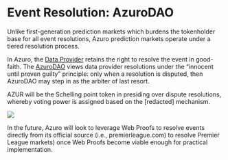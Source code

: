 
# Event Resolution: AzuroDAO

Unlike first-generation prediction markets which burdens the tokenholder base for all event resolutions, Azuro prediction markets operate under a tiered resolution process.

In Azuro, the [Data Provider](/knowledge-hub/how-azuro-works/protocol-actors/data-providers) retains the right to resolve the event in good-faith. The [AzuroDAO](/knowledge-hub/azur/azuro-dao) views data provider resolutions under the “innocent until proven guilty” principle: only when a resolution is disputed, then AzuroDAO may step in as the arbiter of last resort.

AZUR will be the Schelling point token in presiding over dispute resolutions, whereby voting power is assigned based on the [redacted] mechanism.

<Image
  src="/images/concepts/event-resolution.png"
  width={2000}
  height={700}
/>

In the future, Azuro will look to leverage Web Proofs to resolve events directly from its official source (i.e., premierleague.com) to resolve Premier League markets) once Web Proofs become viable enough for practical implementation.

